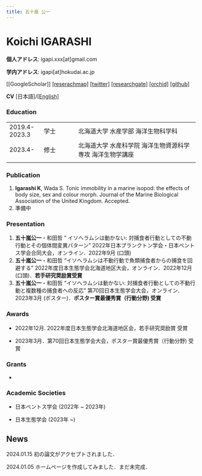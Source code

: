 ```yaml
---
title: 五十嵐 公一
---
```


# **Koichi IGARASHI**

**個人アドレス**: igapi.xxx[at]gmail.com

**学内アドレス**: igapi[at]hokudai.ac.jp

[[GoogleScholar]] [[reserachmap]](https://researchmap.jp/igapijie) [[twitter]](https://twitter.com/igapije) [[researchgate]](https://www.researchgate.net/profile/Koichi-Igarashi-3) [[orchid]](https://orcid.org/0000-0002-3537-9239) [[github]](https://github.com/Koichi-Igarashi)

**CV** [日本語]/[[English]](https://drive.google.com/file/d/1XdL0A5Qe0u0uUpyLZfPBGsuuAM_cjCgj/view?usp=drive_link)

### Education

|               |      |                                                           |
|-------------|-------------|----------------------------------------------|
| 2019.4-2023.3 | 学士 | 北海道大学 水産学部 海洋生物科学科                        |
| 2023.4-       | 修士 | 北海道大学 水産科学院 海洋生物資源科学専攻 海洋生物学講座 |
|               |      |                                                           |

### Publication

1.  **Igarashi K**, Wada S. Tonic immobility in a marine isopod: the effects of body size, sex and colour morph. Journal of the Marine Biological Association of the United Kingdom. Accepted.
2.  準備中

### Presentation

1.  **五十嵐公一**・和田哲 " イソへラムシは動かない: 対捕食者行動としての不動行動とその個体間変異パターン" 2022年日本プランクトン学会・日本ベントス学会合同大会，オンライン．2022年9月 (口頭)
2.  **五十嵐公一**・和田哲 "イソへラムシは不動行動で魚類捕食者からの捕食を回避する" 2022年度日本生態学会北海道地区大会，オンライン．2022年12月 (口頭)．**若手研究奨励賞受賞**
3.  **五十嵐公一**・和田哲 "イソへラムシは動かない: 対捕食者行動としての不動行動と複数種の捕食者への反応" 第70回日本生態学会大会，オンライン．2023年3月 (ポスター)．**ポスター賞最優秀賞（行動分野) 受賞**

### Awards

-   2022年12月. 2022年度日本生態学会北海道地区会，若手研究奨励賞 受賞

-   2023年3月．第70回日本生態学会大会，ポスター賞最優秀賞（行動分野) 受賞

### Grants

-   

### Academic Societies

-   日本ベントス学会 (2022年 \~ 2023年)

-   日本生態学会 (2023年 \~)

## News

2024.01.15 初の論文がアクセプトされました．

2024.01.05 ホームページを作成してみました．まだ未完成．

